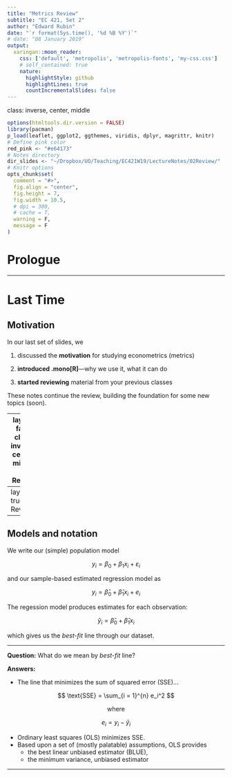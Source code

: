 ```yaml
---
title: "Metrics Review"
subtitle: "EC 421, Set 2"
author: "Edward Rubin"
date: "`r format(Sys.time(), '%d %B %Y')`"
# date: "08 January 2019"
output:
  xaringan::moon_reader:
    css: ['default', 'metropolis', 'metropolis-fonts', 'my-css.css']
    # self_contained: true
    nature:
      highlightStyle: github
      highlightLines: true
      countIncrementalSlides: false
---
```

class: inverse, center, middle

```r
options(htmltools.dir.version = FALSE)
library(pacman)
p_load(leaflet, ggplot2, ggthemes, viridis, dplyr, magrittr, knitr)
# Define pink color
red_pink <- "#e64173"
# Notes directory
dir_slides <- "~/Dropbox/UO/Teaching/EC421W19/LectureNotes/02Review/"
# Knitr options
opts_chunk$set(
  comment = "#>",
  fig.align = "center",
  fig.height = 7,
  fig.width = 10.5,
  # dpi = 300,
  # cache = T,
  warning = F,
  message = F
)
```

# Prologue

---

# Last Time

## Motivation

In our last set of slides, we

1. discussed the **motivation** for studying econometrics (metrics)

1. **introduced .mono[R]**—why we use it, what it can do

1. **started reviewing** material from your previous classes

These notes continue the review, building the foundation for some new topics (soon).

---
layout: false
class: inverse, center, middle
# Review

---
layout: true
# Review

---

## Models and notation

We write our (simple) population model

$$ y_i = \beta_0 + \beta_1 x_i + \varepsilon_i $$

and our sample-based estimated regression model as

$$ y_i = \hat{\beta}_0 + \hat{\beta}_1 x_i + e_i $$

The regession model produces estimates for each observation:

$$ \hat{y}_i = \hat{\beta}_0 + \hat{\beta}_1 x_i $$

which gives us the _best-fit_ line through our dataset.

---

**Question:** What do we mean by *best-fit* line?

**Answers:**

- The line that minimizes the sum of squared error (SSE)...

$$ \text{SSE} = \sum_{i = 1}^{n} e_i^2 $$

<center>where</center>

$$ e_i = y_i - \hat{y}_i $$


- Ordinary least squares (OLS) minimizes SSE.
- Based upon a set of (mostly palatable) assumptions, OLS provides
  - the best linear unbiased estimator (BLUE),
  - the minimum variance, unbiased estimator

---


<!-- ---
exclude: true

```R
system("decktape remark 01_intro.html 01_intro.pdf --chrome-arg=--allow-file-access-from-files")
``` -->
